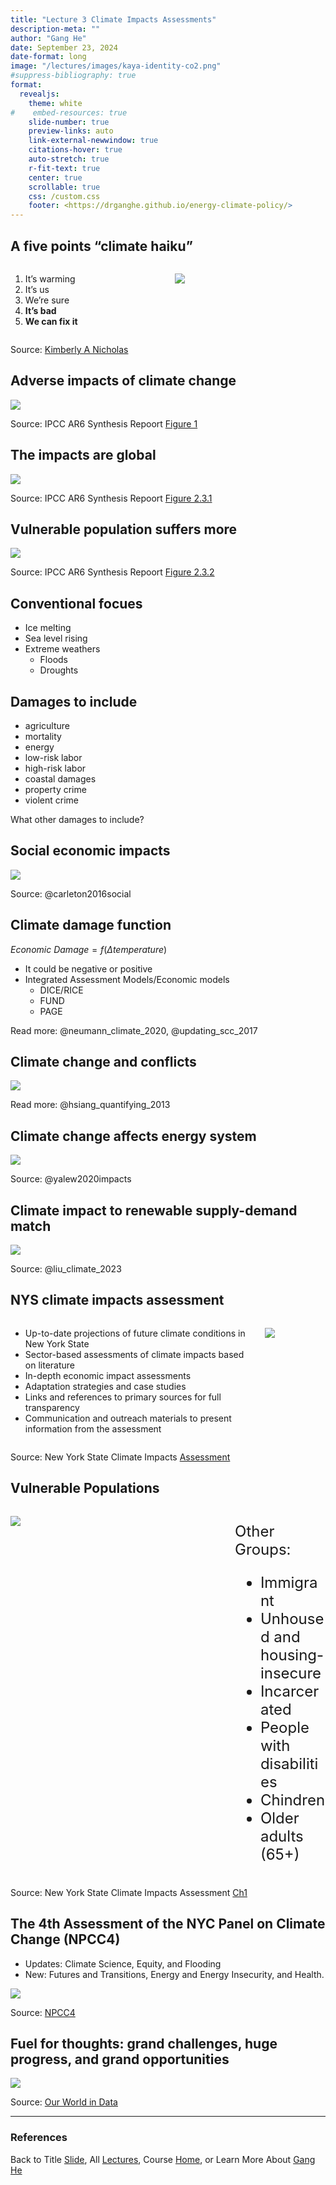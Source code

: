 ```yaml
---
title: "Lecture 3 Climate Impacts Assessments"
description-meta: ""
author: "Gang He"
date: September 23, 2024
date-format: long
image: "/lectures/images/kaya-identity-co2.png"
#suppress-bibliography: true
format:
  revealjs:
    theme: white
#    embed-resources: true
    slide-number: true
    preview-links: auto
    link-external-newwindow: true
    citations-hover: true
    auto-stretch: true
    r-fit-text: true
    center: true
    scrollable: true
    css: /custom.css
    footer: <https://drganghe.github.io/energy-climate-policy/>
---
```


## A five points "climate haiku"

::: columns
::: {.column width="50%"}
1.  It's warming
2.  It's us
3.  We're sure
4.  **It's bad**
5.  **We can fix it**
:::

::: {.column width="50%"}
![](/lectures/images/1/climate-curriculum.png){fig-align="center"}
:::
:::

::: footer
Source: [Kimberly A Nicholas](https://www.kimnicholas.com/climate-change-curriculum.html)
:::


## Adverse impacts of climate change 

![](/lectures/images/adverse-impact-climate-change.png){fig-align="center"}

::: footer
Source: IPCC AR6 Synthesis Repoort [Figure 1](https://www.ipcc.ch/report/ar6/syr/figures/summary-for-policymakers/figure-spm-1)
:::


## The impacts are global 

![](/lectures/images/IPCC_AR6_SYR_Figure_2_3_1.png){fig-align="center"}

::: footer
Source: IPCC AR6 Synthesis Repoort [Figure 2.3.1](https://www.ipcc.ch/report/ar6/syr/figures/summary-for-policymakers/figure-spm-1)
:::


## Vulnerable population suffers more 

![](/lectures/images/IPCC_AR6_SYR_Figure_2_3_2.png){fig-align="center"}

::: footer
Source: IPCC AR6 Synthesis Repoort [Figure 2.3.2](https://www.ipcc.ch/report/ar6/syr/figures/summary-for-policymakers/figure-spm-1)
:::


## Conventional focues

- Ice melting
- Sea level rising
- Extreme weathers
  - Floods
  - Droughts


## Damages to include{.smaller}

- agriculture 
- mortality 
- energy 
- low-risk labor 
- high-risk labor 
- coastal damages 
- property crime 
- violent crime 

What other damages to include?


## Social economic impacts

![](/lectures/images/social-economic-impacts.png){fig-align="center"}

::: footer
Source: @carleton2016social
:::


## Climate damage function

$Economic\ Damage=f(\Delta temperature)$

- It could be negative or positive
- Integrated Assessment Models/Economic models
  - DICE/RICE
  - FUND
  - PAGE

::: footer
Read more: @neumann_climate_2020, @updating_scc_2017
:::  


## Climate change and conflicts

![](/lectures/images/climate-and-conflict.jpeg){fig-align="center"}

::: footer
Read more: @hsiang_quantifying_2013
::: 


## Climate change affects energy system

![](/lectures/images/climate-impact-on-energy.webp){fig-align="center"}

::: footer
Source: @yalew2020impacts
:::


## Climate impact to renewable supply-demand match

![](/lectures/images/climate-change-solar-wind-sdm.png){fig-align="center"}

::: footer
Source: @liu_climate_2023
:::



## NYS climate impacts assessment{.smaller}

::: columns
::: {.column width="80%"}
- Up-to-date projections of future climate conditions in New York State 
- Sector-based assessments of climate impacts based on literature 
- In-depth economic impact assessments 
- Adaptation strategies and case studies 
- Links and references to primary sources for full transparency 
- Communication and outreach materials to present information from the assessment
:::

::: {.column width="20%"}
![](/lectures/images/nys-climate-impact-report.png){fig-align="center"}
:::
:::

::: footer
Source: New York State Climate Impacts [Assessment](https://nysclimateimpacts.org/explore-the-assessment/)
:::



## Vulnerable Populations

::: columns

::: {.column width="70%"}

![](/lectures/images/NYS-PEJA-DAC.png)

:::

::: {.column width="30%"}

:::{style="font-size:24px"}

Other Groups:

- Immigrant  
- Unhoused and housing-insecure   
- Incarcerated   
- People with disabilities  
- Chindren  
- Older adults (65+) 

:::

:::

:::

::: footer
Source: New York State Climate Impacts Assessment [Ch1](https://nysclimateimpacts.org/wp-content/uploads/2024/01/Assessment-ch1-intro-01-31-24.pdf)
:::



## The 4th Assessment of the NYC Panel on Climate Change (NPCC4)

- Updates: Climate Science, Equity, and Flooding 
- New: Futures and Transitions, Energy and Energy Insecurity, and Health.

![](/lectures/images/NPCC4_organization.jpg){fig-align="center"}


::: footer
Source: [NPCC4](https://climateassessment.nyc/assessments/)
:::



## Fuel for thoughts: grand challenges, huge progress, and grand opportunities

![](/lectures/images/Two-centuries-World-as-100-people.png){fig-align="center"}

::: footer
Source: [Our World in Data](https://ourworldindata.org/a-history-of-global-living-conditions)
:::

---
### References

::: {#refs}
:::

::: footer
Back to Title [Slide](https://drganghe.github.io/energy-climate-policy/lectures/lecture3.html#title-slide), All [Lectures](https://drganghe.github.io/energy-climate-policy/lectures.html), Course [Home](https://drganghe.github.io/energy-climate-policy/), or Learn More About [Gang He](https://drganghe.github.io)
:::